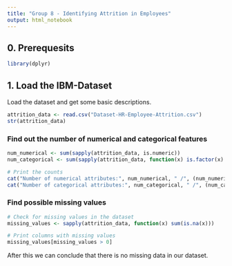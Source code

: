 ```yaml
---
title: "Group 8 - Identifying Attrition in Employees"
output: html_notebook
---
```


## 0. Prerequesits
```r
library(dplyr)
```

## 1. Load the IBM-Dataset

Load the dataset and get some basic descriptions.

```r
attrition_data <- read.csv("Dataset-HR-Employee-Attrition.csv")
str(attrition_data)

```
### Find out the number of numerical and categorical features
```r
num_numerical <- sum(sapply(attrition_data, is.numeric))
num_categorical <- sum(sapply(attrition_data, function(x) is.factor(x) || is.character(x)))

# Print the counts
cat("Number of numerical attributes:", num_numerical, " /", (num_numerical/(num_numerical+num_categorical))*100, "%\n")
cat("Number of categorical attributes:", num_categorical, " /", (num_categorical/(num_numerical+num_categorical))*100, "%\n")
```
### Find possible missing values
```r
# Check for missing values in the dataset
missing_values <- sapply(attrition_data, function(x) sum(is.na(x)))

# Print columns with missing values
missing_values[missing_values > 0]
```
After this we can conclude that there is no missing data in our dataset. 

##
